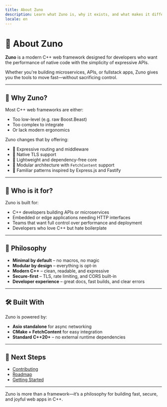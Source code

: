 ```yaml
---
title: About Zuno
description: Learn what Zuno is, why it exists, and what makes it different.
locale: en
---
```


# 🦜 About Zuno

**Zuno** is a modern C++ web framework designed for developers who want the performance of native code with the simplicity of expressive APIs.

Whether you're building microservices, APIs, or fullstack apps, Zuno gives you the tools to move fast—without sacrificing control.

---

## 🎯 Why Zuno?

Most C++ web frameworks are either:

- Too low-level (e.g. raw Boost.Beast)
- Too complex to integrate
- Or lack modern ergonomics

Zuno changes that by offering:

- 🧩 Expressive routing and middleware
- 🔐 Native TLS support
- 🧵 Lightweight and dependency-free core
- 🧱 Modular architecture with `FetchContent` support
- 🧠 Familiar patterns inspired by Express.js and Fastify

---

## 🚀 Who is it for?

Zuno is built for:

- C++ developers building APIs or microservices
- Embedded or edge applications needing HTTP interfaces
- Teams that want full control over performance and deployment
- Developers who love C++ but hate boilerplate

---

## 🧬 Philosophy

- **Minimal by default** – no macros, no magic
- **Modular by design** – everything is opt-in
- **Modern C++** – clean, readable, and expressive
- **Secure-first** – TLS, rate limiting, and CORS built-in
- **Developer experience** – great docs, fast builds, and clear errors

---

## 🛠️ Built With

Zuno is powered by:

- **Asio standalone** for async networking
- **CMake + FetchContent** for easy integration
- **Standard C++20+** – no external runtime dependencies

---

## 🧭 Next Steps

- [Contributing](/en/about/contributing)
- [Roadmap](/en/about/roadmap)
- [Getting Started](/en/introduction/getting-started)

---

Zuno is more than a framework—it’s a philosophy for building fast, secure, and joyful web apps in C++.
